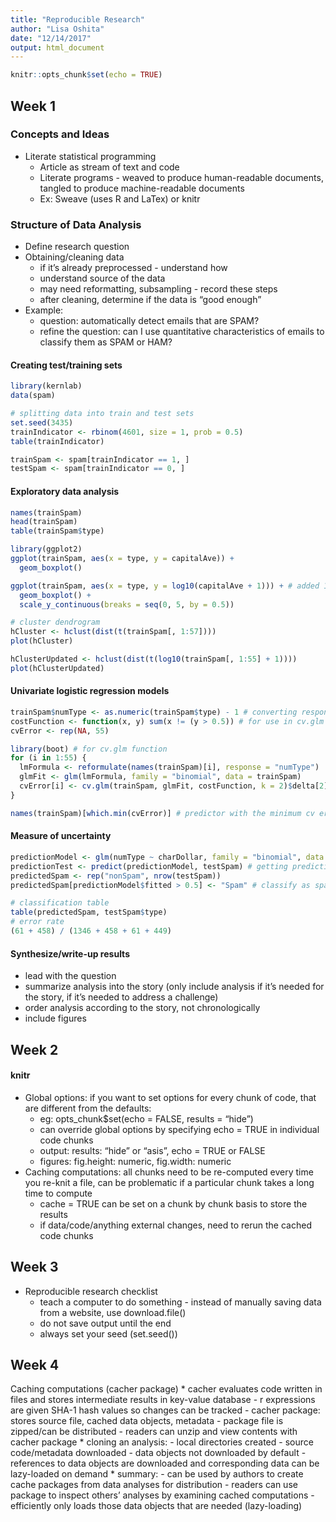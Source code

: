 ```yaml
---
title: "Reproducible Research"
author: "Lisa Oshita"
date: "12/14/2017"
output: html_document
---
```


```r
knitr::opts_chunk$set(echo = TRUE)
```

## Week 1

### Concepts and Ideas 

* Literate statistical programming
    + Article as stream of text and code
    + Literate programs - weaved to produce human-readable documents, tangled to produce machine-readable documents
    + Ex: Sweave (uses R and LaTex) or knitr

### Structure of Data Analysis

* Define research question 
* Obtaining/cleaning data 
    + if it's already preprocessed - understand how
    + understand source of the data 
    + may need reformatting, subsampling - record these steps
    + after cleaning, determine if the data is "good enough"
* Example:
    + question: automatically detect emails that are SPAM?
    + refine the question: can I use quantitative characteristics of emails to classify them as SPAM or HAM?
    
#### Creating test/training sets  

```r
library(kernlab)
data(spam)

# splitting data into train and test sets
set.seed(3435)
trainIndicator <- rbinom(4601, size = 1, prob = 0.5)
table(trainIndicator)

trainSpam <- spam[trainIndicator == 1, ]
testSpam <- spam[trainIndicator == 0, ]
```

#### Exploratory data analysis 

```r
names(trainSpam)
head(trainSpam)
table(trainSpam$type)

library(ggplot2)
ggplot(trainSpam, aes(x = type, y = capitalAve)) + 
  geom_boxplot()

ggplot(trainSpam, aes(x = type, y = log10(capitalAve + 1))) + # added 1 because of all the zeros 
  geom_boxplot() + 
  scale_y_continuous(breaks = seq(0, 5, by = 0.5))
```

```r
# cluster dendrogram
hCluster <- hclust(dist(t(trainSpam[, 1:57])))
plot(hCluster)

hClusterUpdated <- hclust(dist(t(log10(trainSpam[, 1:55] + 1))))
plot(hClusterUpdated)
```

#### Univariate logistic regression models 

```r
trainSpam$numType <- as.numeric(trainSpam$type) - 1 # converting response to 1s and 0s 
costFunction <- function(x, y) sum(x != (y > 0.5)) # for use in cv.glm
cvError <- rep(NA, 55)

library(boot) # for cv.glm function
for (i in 1:55) {
  lmFormula <- reformulate(names(trainSpam)[i], response = "numType")
  glmFit <- glm(lmFormula, family = "binomial", data = trainSpam)
  cvError[i] <- cv.glm(trainSpam, glmFit, costFunction, k = 2)$delta[2]
}

names(trainSpam)[which.min(cvError)] # predictor with the minimum cv error
```

#### Measure of uncertainty 

```r
predictionModel <- glm(numType ~ charDollar, family = "binomial", data = trainSpam) # using best model 
predictionTest <- predict(predictionModel, testSpam) # getting predictions from test set
predictedSpam <- rep("nonSpam", nrow(testSpam))
predictedSpam[predictionModel$fitted > 0.5] <- "Spam" # classify as spam for those with pr > 0.5

# classification table
table(predictedSpam, testSpam$type)
# error rate
(61 + 458) / (1346 + 458 + 61 + 449)
```

#### Synthesize/write-up results

* lead with the question
* summarize analysis into the story (only include analysis if it's needed for the story, if it's needed to address a challenge)
* order analysis according to the story, not chronologically
* include figures


## Week 2

#### knitr

* Global options: if you want to set options for every chunk of code, that are different from the defaults: 
    - eg: opts_chunk$set(echo = FALSE, results = "hide")
    - can override global options by specifying echo = TRUE in individual code chunks
    - output: results: "hide" or "asis", echo = TRUE or FALSE
    - figures: fig.height: numeric, fig.width: numeric
* Caching computations: all chunks need to be re-computed every time you re-knit a file, can be problematic if a particular chunk takes a long time to compute
    - cache = TRUE can be set on a chunk by chunk basis to store the results
    - if data/code/anything external changes, need to rerun the cached code chunks

## Week 3

* Reproducible research checklist
    - teach a computer to do something - instead of manually saving data from a website, use download.file()
    - do not save output until the end
    - always set your seed (set.seed())
    
## Week 4

Caching computations (cacher package)
* cacher evaluates code written in files and stores intermediate results in key-value database
    - r expressions are given SHA-1 hash values so changes can be tracked
    - cacher package: stores source file, cached data objects, metadata
    - package file is zipped/can be distributed
    - readers can unzip and view contents with cacher package
* cloning an analysis:
    - local directories created
    - source code/metadata downloaded
    - data objects not downloaded by default
    - references to data objects are downloaded and corresponding data can be lazy-loaded on demand
* summary: 
    - can be used by authors to create cache packages from data analyses for distribution
    - readers can use package to inspect others' analyses by examining cached computations
    - efficiently only loads those data objects that are needed (lazy-loading)
    
    
